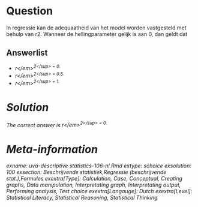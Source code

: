 Question
========

In regressie kan de adequaatheid van het model worden vastgesteld met behulp van r2. Wanneer de hellingparameter gelijk is aan 0, dan geldt dat 

Answerlist
----------
* <em>r<\/em><sup>2<\/sup> = 0.
* <em>r<\/em><sup>2<\/sup> = 0.5.
* <em>r<\/em><sup>2<\/sup> = 1.

Solution
========

The correct answer is  <em>r<\/em><sup>2<\/sup> = 0. 

Meta-information
================
exname: uva-descriptive statistics-106-nl.Rmd 
extype: schoice 
exsolution: 100 
exsection: Beschrijvende statistiek,Regressie (beschrijvende stat.),Formules 
exextra[Type]: Calculation, Case, Conceptual, Creating graphs, Data manipulation, Interpretating graph, Interpretating output, Performing analysis, Test choice 
exextra[Langauge]: Dutch 
exextra[Level]: Statistical Literacy, Statistical Reasoning, Statistical Thinking 

